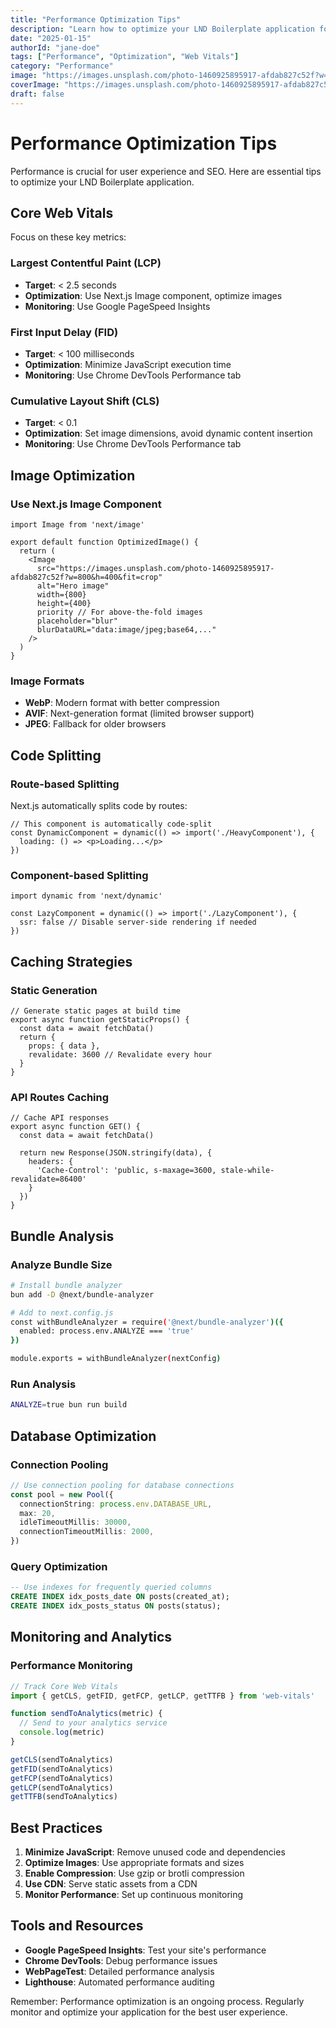 ```yaml
---
title: "Performance Optimization Tips"
description: "Learn how to optimize your LND Boilerplate application for maximum performance."
date: "2025-01-15"
authorId: "jane-doe"
tags: ["Performance", "Optimization", "Web Vitals"]
category: "Performance"
image: "https://images.unsplash.com/photo-1460925895917-afdab827c52f?w=800&h=400&fit=crop"
coverImage: "https://images.unsplash.com/photo-1460925895917-afdab827c52f?w=800&h=400&fit=crop"
draft: false
---
```


# Performance Optimization Tips

Performance is crucial for user experience and SEO. Here are essential tips to optimize your LND Boilerplate application.

## Core Web Vitals

Focus on these key metrics:

### Largest Contentful Paint (LCP)
- **Target**: < 2.5 seconds
- **Optimization**: Use Next.js Image component, optimize images
- **Monitoring**: Use Google PageSpeed Insights

### First Input Delay (FID)
- **Target**: < 100 milliseconds
- **Optimization**: Minimize JavaScript execution time
- **Monitoring**: Use Chrome DevTools Performance tab

### Cumulative Layout Shift (CLS)
- **Target**: < 0.1
- **Optimization**: Set image dimensions, avoid dynamic content insertion
- **Monitoring**: Use Chrome DevTools Performance tab

## Image Optimization

### Use Next.js Image Component

```tsx
import Image from 'next/image'

export default function OptimizedImage() {
  return (
    <Image
      src="https://images.unsplash.com/photo-1460925895917-afdab827c52f?w=800&h=400&fit=crop"
      alt="Hero image"
      width={800}
      height={400}
      priority // For above-the-fold images
      placeholder="blur"
      blurDataURL="data:image/jpeg;base64,..."
    />
  )
}
```

### Image Formats

- **WebP**: Modern format with better compression
- **AVIF**: Next-generation format (limited browser support)
- **JPEG**: Fallback for older browsers

## Code Splitting

### Route-based Splitting

Next.js automatically splits code by routes:

```tsx
// This component is automatically code-split
const DynamicComponent = dynamic(() => import('./HeavyComponent'), {
  loading: () => <p>Loading...</p>
})
```

### Component-based Splitting

```tsx
import dynamic from 'next/dynamic'

const LazyComponent = dynamic(() => import('./LazyComponent'), {
  ssr: false // Disable server-side rendering if needed
})
```

## Caching Strategies

### Static Generation

```tsx
// Generate static pages at build time
export async function getStaticProps() {
  const data = await fetchData()
  return {
    props: { data },
    revalidate: 3600 // Revalidate every hour
  }
}
```

### API Routes Caching

```tsx
// Cache API responses
export async function GET() {
  const data = await fetchData()
  
  return new Response(JSON.stringify(data), {
    headers: {
      'Cache-Control': 'public, s-maxage=3600, stale-while-revalidate=86400'
    }
  })
}
```

## Bundle Analysis

### Analyze Bundle Size

```bash
# Install bundle analyzer
bun add -D @next/bundle-analyzer

# Add to next.config.js
const withBundleAnalyzer = require('@next/bundle-analyzer')({
  enabled: process.env.ANALYZE === 'true'
})

module.exports = withBundleAnalyzer(nextConfig)
```

### Run Analysis

```bash
ANALYZE=true bun run build
```

## Database Optimization

### Connection Pooling

```typescript
// Use connection pooling for database connections
const pool = new Pool({
  connectionString: process.env.DATABASE_URL,
  max: 20,
  idleTimeoutMillis: 30000,
  connectionTimeoutMillis: 2000,
})
```

### Query Optimization

```sql
-- Use indexes for frequently queried columns
CREATE INDEX idx_posts_date ON posts(created_at);
CREATE INDEX idx_posts_status ON posts(status);
```

## Monitoring and Analytics

### Performance Monitoring

```typescript
// Track Core Web Vitals
import { getCLS, getFID, getFCP, getLCP, getTTFB } from 'web-vitals'

function sendToAnalytics(metric) {
  // Send to your analytics service
  console.log(metric)
}

getCLS(sendToAnalytics)
getFID(sendToAnalytics)
getFCP(sendToAnalytics)
getLCP(sendToAnalytics)
getTTFB(sendToAnalytics)
```

## Best Practices

1. **Minimize JavaScript**: Remove unused code and dependencies
2. **Optimize Images**: Use appropriate formats and sizes
3. **Enable Compression**: Use gzip or brotli compression
4. **Use CDN**: Serve static assets from a CDN
5. **Monitor Performance**: Set up continuous monitoring

## Tools and Resources

- **Google PageSpeed Insights**: Test your site's performance
- **Chrome DevTools**: Debug performance issues
- **WebPageTest**: Detailed performance analysis
- **Lighthouse**: Automated performance auditing

Remember: Performance optimization is an ongoing process. Regularly monitor and optimize your application for the best user experience.
